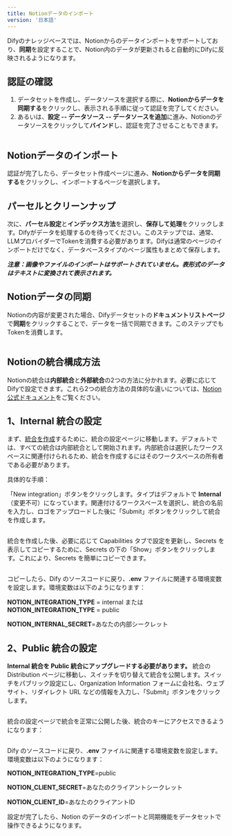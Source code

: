 ```yaml
---
title: Notionデータのインポート
version: '日本語'
---
```


Difyのナレッジベースでは、Notionからのデータインポートをサポートしており、**同期**を設定することで、Notion内のデータが更新されると自動的にDifyに反映されるようになります。

## 認証の確認

1. データセットを作成し、データソースを選択する際に、**Notionからデータを同期する**をクリックし、表示される手順に従って認証を完了してください。
2. あるいは、**設定 -- データソース -- データソースを追加**に進み、Notionのデータソースをクリックして**バインド**し、認証を完了させることもできます。

<Frame caption="Notionをバインド">
  <img src="/ja-jp/img/binding-notion (1).png" alt="" />
</Frame>

## Notionデータのインポート

認証が完了したら、データセット作成ページに進み、**Notionからデータを同期する**をクリックし、インポートするページを選択します。

## パーセルとクリーンナップ

次に、**パーセル設定**と**インデックス方法**を選択し、**保存して処理**をクリックします。Difyがデータを処理するのを待ってください。このステップでは、通常、LLMプロバイダーでTokenを消費する必要があります。Difyは通常のページのインポートだけでなく、データベースタイプのページ属性もまとめて保存します。

_**注意：画像やファイルのインポートはサポートされていません。表形式のデータはテキストに変換されて表示されます。**_

## Notionデータの同期

Notionの内容が変更された場合、Difyデータセットの**ドキュメントリストページ**で**同期**をクリックすることで、データを一括で同期できます。このステップでもTokenを消費します。

<Frame caption="Notionコンテンツの同期">
  <img src="/ja-jp/img/sync-notion (1).png" alt="" />
</Frame>

## Notionの統合構成方法

Notionの統合は**内部統合**と**外部統合**の2つの方法に分かれます。必要に応じてDifyで設定できます。これら2つの統合方法の具体的な違いについては、[Notion公式ドキュメント](https://developers.notion.com/docs/authorization)をご覧ください。

## 1、**Internal 統合の設定**

まず、[統合を作成](https://www.notion.so/my-integrations)するために、統合の設定ページに移動します。デフォルトでは、すべての統合は内部統合として開始されます。内部統合は選択したワークスペースに関連付けられるため、統合を作成するにはそのワークスペースの所有者である必要があります。

具体的な手順：

「New integration」ボタンをクリックします。タイプはデフォルトで **Internal**（変更不可）になっています。関連付けるワークスペースを選択し、統合の名前を入力し、ロゴをアップロードした後に「Submit」ボタンをクリックして統合を作成します。

<Frame caption="">
  <img src="/ja-jp/img/integrate-notion-1.png" alt="" />
</Frame>

統合を作成した後、必要に応じて Capabilities タブで設定を更新し、Secrets を表示してコピーするために、Secrets の下の「Show」ボタンをクリックします。これにより、Secrets を簡単にコピーできます。

<Frame>
  <img src="/ja-jp/img/notion-secret.png" alt="" />
</Frame>

コピーしたら、Dify のソースコードに戻り、**.env** ファイルに関連する環境変数を設定します。環境変数は以下のようになります：

**NOTION\_INTEGRATION\_TYPE** = internal または **NOTION\_INTEGRATION\_TYPE** = public

**NOTION\_INTERNAL\_SECRET**=あなたの内部シークレット

## 2、**Public 統合の設定**

**Internal 統合を Public 統合にアップグレードする必要があります。** 統合の Distribution ページに移動し、スイッチを切り替えて統合を公開します。スイッチをパブリック設定にし、Organization Information フォームに会社名、ウェブサイト、リダイレクト URL などの情報を入力し、「Submit」ボタンをクリックします。

<Frame caption="">
  <img src="/ja-jp/img/public-integration.png" alt="" />
</Frame>

統合の設定ページで統合を正常に公開した後、統合のキーにアクセスできるようになります：

<Frame caption="">
  <img src="/ja-jp/img/notion-public-secret.png" alt="" />
</Frame>

Dify のソースコードに戻り、**.env** ファイルに関連する環境変数を設定します。環境変数は以下のようになります：

**NOTION\_INTEGRATION\_TYPE**=public

**NOTION\_CLIENT\_SECRET**=あなたのクライアントシークレット

**NOTION\_CLIENT\_ID**=あなたのクライアントID

設定が完了したら、Notion のデータのインポートと同期機能をデータセットで操作できるようになります。
